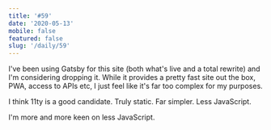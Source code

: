 ```yaml
---
title: '#59'
date: '2020-05-13'
mobile: false
featured: false
slug: '/daily/59'
---
```


I've been using Gatsby for this site (both what's live and a total rewrite) and I'm considering dropping it. While it provides a pretty fast site out the box, PWA, access to APIs etc, I just feel like it's far too complex for my purposes.

I think 11ty is a good candidate. Truly static. Far simpler. Less JavaScript.

I'm more and more keen on less JavaScript.
